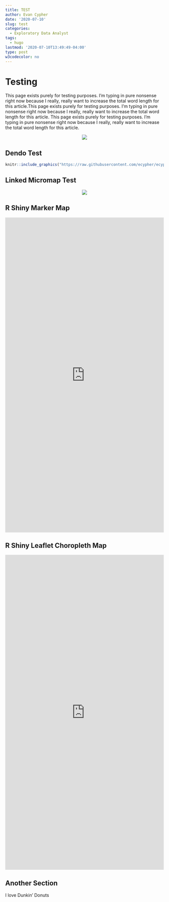 ```yaml
---
title: TEST
author: Evan Cypher
date: '2020-07-10'
slug: test
categories:
  - Exploratory Data Analyst
tags:
  - hugo
lastmod: '2020-07-10T13:49:49-04:00'
type: post
w3codecolor: no
---
```


# Testing

This page exists purely for testing purposes. I'm typing in pure nonsense right now because I really, really want to increase the total word length for this article.This page exists purely for testing purposes. I'm typing in pure nonsense right now because I really, really want to increase the total word length for this article. This page exists purely for testing purposes. I'm typing in pure nonsense right now because I really, really want to increase the total word length for this article.

<center>![](https://www.qsrmagazine.com/sites/default/files/styles/story_page/public/news-image/why-dunkin-donuts-still-winning-breakfast-customers.jpg)</center>

## Dendo Test

```r
knitr::include_graphics("https://raw.githubusercontent.com/ecypher/ecypher.github.io/master/images/Dunkin_Resized.png") 
```


## Linked Micromap Test

<center>![](https://raw.githubusercontent.com/ecypher/ecypher.github.io/master/images/Dunkin_Linked_MicromapST.png)</center>


## R Shiny Marker Map

<iframe src=" https://data-antics.shinyapps.io/DunkinMapApp/" width="100%" frameborder="no" scrolling="no" style="width: 100%; height: 1000px;"></iframe>

## R Shiny Leaflet Choropleth Map

<iframe src = "https://data-antics.shinyapps.io/Dunkin_Choropleth/" width="100%" frameborder="no" scrolling="no" style="width: 100%; height: 1000px;"></iframe>

## Another Section

I love Dunkin' Donuts